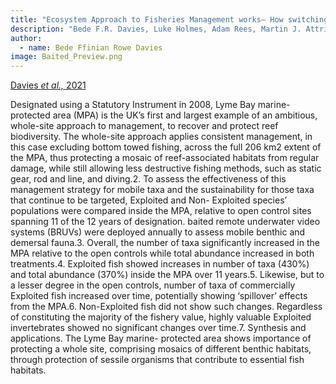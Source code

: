 ```yaml
---
title: "Ecosystem Approach to Fisheries Management works— How switching from Mbile to Static Fishing Gear Improves Populations of Fished and Non-Fished Species Inside a Marine Protected Area."
description: "Bede F.R. Davies, Luke Holmes, Adam Rees, Martin J. Attrill, Amy Y. Cartwright & Emma V. Sheehan."
author:
  - name: Bede Ffinian Rowe Davies
image: Baited_Preview.png
---
```


[Davies *et al.,* 2021](https://besjournals.onlinelibrary.wiley.com/doi/epdf/10.1111/1365-2664.13986)

Designated using a Statutory Instrument in 2008, Lyme Bay marine- protected area (MPA) is the UK's first and largest example of an ambitious, whole-site approach to management, to recover and protect reef biodiversity. The whole-site approach applies consistent management, in this case excluding bottom towed fishing, across the full 206 km2 extent of the MPA, thus protecting a mosaic of reef-associated habitats from regular damage, while still allowing less destructive fishing methods, such as static gear, rod and line, and diving.2. To assess the effectiveness of this management strategy for mobile taxa and the sustainability for those taxa that continue to be targeted, Exploited and Non- Exploited species' populations were compared inside the MPA, relative to open control sites spanning 11 of the 12 years of designation. baited remote underwater video systems (BRUVs) were deployed annually to assess mobile benthic and demersal fauna.3. Overall, the number of taxa significantly increased in the MPA relative to the open controls while total abundance increased in both treatments.4. Exploited fish showed increases in number of taxa (430%) and total abundance (370%) inside the MPA over 11 years.5. Likewise, but to a lesser degree in the open controls, number of taxa of commercially Exploited fish increased over time, potentially showing 'spillover' effects from the MPA.6. Non-Exploited fish did not show such changes. Regardless of constituting the majority of the fishery value, highly valuable Exploited invertebrates showed no significant changes over time.7. Synthesis and applications. The Lyme Bay marine- protected area shows importance of protecting a whole site, comprising mosaics of different benthic habitats, through protection of sessile organisms that contribute to essential fish habitats.
